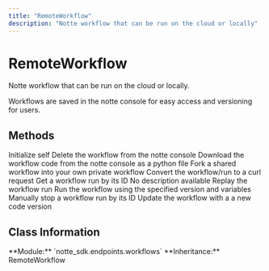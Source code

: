 ```yaml
---
title: "RemoteWorkflow"
description: "Notte workflow that can be run on the cloud or locally"
---
```


# RemoteWorkflow

Notte workflow that can be run on the cloud or locally.

Workflows are saved in the notte console for easy access and versioning for users.

## Methods

<CardGroup cols={2}>
  <Card
    title="__init__"
    icon="function"
    href="/sdk-reference/remoteworkflow/__init__"
  >
    Initialize self
  </Card>
  <Card
    title="delete"
    icon="function"
    href="/sdk-reference/remoteworkflow/delete"
  >
    Delete the workflow from the notte console
  </Card>
  <Card
    title="download"
    icon="function"
    href="/sdk-reference/remoteworkflow/download"
  >
    Download the workflow code from the notte console as a python file
  </Card>
  <Card
    title="fork"
    icon="function"
    href="/sdk-reference/remoteworkflow/fork"
  >
    Fork a shared workflow into your own private workflow
  </Card>
  <Card
    title="get_curl"
    icon="function"
    href="/sdk-reference/remoteworkflow/get_curl"
  >
    Convert the workflow/run to a curl request
  </Card>
  <Card
    title="get_run"
    icon="function"
    href="/sdk-reference/remoteworkflow/get_run"
  >
    Get a workflow run by its ID
  </Card>
  <Card
    title="get_url"
    icon="function"
    href="/sdk-reference/remoteworkflow/get_url"
  >
    No description available
  </Card>
  <Card
    title="replay"
    icon="function"
    href="/sdk-reference/remoteworkflow/replay"
  >
    Replay the workflow run
  </Card>
  <Card
    title="run"
    icon="function"
    href="/sdk-reference/remoteworkflow/run"
  >
    Run the workflow using the specified version and variables
  </Card>
  <Card
    title="stop_run"
    icon="function"
    href="/sdk-reference/remoteworkflow/stop_run"
  >
    Manually stop a workflow run by its ID
  </Card>
  <Card
    title="update"
    icon="function"
    href="/sdk-reference/remoteworkflow/update"
  >
    Update the workflow with a a new code version
  </Card>
</CardGroup>

## Class Information

<Info>
**Module:** `notte_sdk.endpoints.workflows`
**Inheritance:** RemoteWorkflow
</Info>
